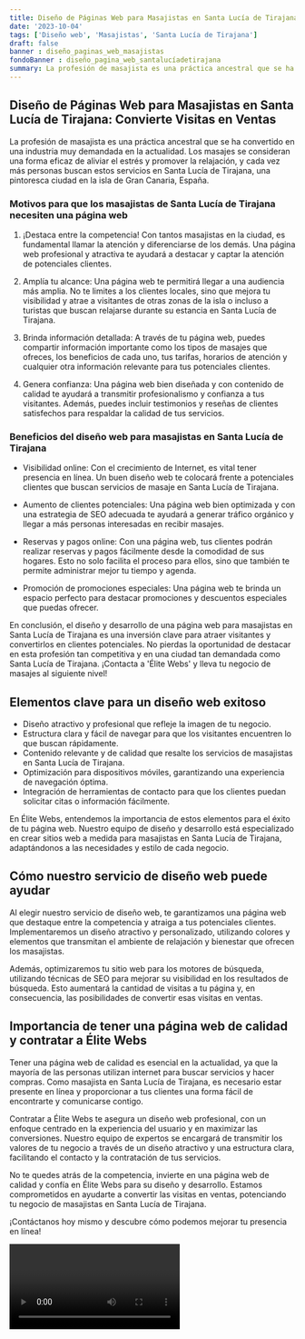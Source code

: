 ```yaml
---
title: Diseño de Páginas Web para Masajistas en Santa Lucía de Tirajana
date: '2023-10-04'
tags: ['Diseño web', 'Masajistas', 'Santa Lucía de Tirajana']
draft: false
banner : diseño_paginas_web_masajistas
fondoBanner : diseño_pagina_web_santalucíadetirajana
summary: La profesión de masajista es una práctica ancestral que se ha convertido en una industria muy demandada en la actualidad. Los masajes se consideran una forma eficaz de aliviar el estrés y promover la relajación, y cada vez más personas buscan estos servicios en Santa Lucía de Tirajana, una pintoresca ciudad en la isla de Gran Canaria, España.
---
```


## Diseño de Páginas Web para Masajistas en Santa Lucía de Tirajana: Convierte Visitas en Ventas

La profesión de masajista es una práctica ancestral que se ha convertido en una industria muy demandada en la actualidad. Los masajes se consideran una forma eficaz de aliviar el estrés y promover la relajación, y cada vez más personas buscan estos servicios en Santa Lucía de Tirajana, una pintoresca ciudad en la isla de Gran Canaria, España.

### Motivos para que los masajistas de Santa Lucía de Tirajana necesiten una página web

1. ¡Destaca entre la competencia! Con tantos masajistas en la ciudad, es fundamental llamar la atención y diferenciarse de los demás. Una página web profesional y atractiva te ayudará a destacar y captar la atención de potenciales clientes.

2. Amplía tu alcance: Una página web te permitirá llegar a una audiencia más amplia. No te limites a los clientes locales, sino que mejora tu visibilidad y atrae a visitantes de otras zonas de la isla o incluso a turistas que buscan relajarse durante su estancia en Santa Lucía de Tirajana.

3. Brinda información detallada: A través de tu página web, puedes compartir información importante como los tipos de masajes que ofreces, los beneficios de cada uno, tus tarifas, horarios de atención y cualquier otra información relevante para tus potenciales clientes.

4. Genera confianza: Una página web bien diseñada y con contenido de calidad te ayudará a transmitir profesionalismo y confianza a tus visitantes. Además, puedes incluir testimonios y reseñas de clientes satisfechos para respaldar la calidad de tus servicios.

### Beneficios del diseño web para masajistas en Santa Lucía de Tirajana

- Visibilidad online: Con el crecimiento de Internet, es vital tener presencia en línea. Un buen diseño web te colocará frente a potenciales clientes que buscan servicios de masaje en Santa Lucía de Tirajana.

- Aumento de clientes potenciales: Una página web bien optimizada y con una estrategia de SEO adecuada te ayudará a generar tráfico orgánico y llegar a más personas interesadas en recibir masajes.

- Reservas y pagos online: Con una página web, tus clientes podrán realizar reservas y pagos fácilmente desde la comodidad de sus hogares. Esto no solo facilita el proceso para ellos, sino que también te permite administrar mejor tu tiempo y agenda.

- Promoción de promociones especiales: Una página web te brinda un espacio perfecto para destacar promociones y descuentos especiales que puedas ofrecer.

En conclusión, el diseño y desarrollo de una página web para masajistas en Santa Lucía de Tirajana es una inversión clave para atraer visitantes y convertirlos en clientes potenciales. No pierdas la oportunidad de destacar en esta profesión tan competitiva y en una ciudad tan demandada como Santa Lucía de Tirajana. ¡Contacta a 'Élite Webs' y lleva tu negocio de masajes al siguiente nivel!

<GifSeo />

<Cta />

## Elementos clave para un diseño web exitoso

- Diseño atractivo y profesional que refleje la imagen de tu negocio.
- Estructura clara y fácil de navegar para que los visitantes encuentren lo que buscan rápidamente.
- Contenido relevante y de calidad que resalte los servicios de masajistas en Santa Lucía de Tirajana.
- Optimización para dispositivos móviles, garantizando una experiencia de navegación óptima.
- Integración de herramientas de contacto para que los clientes puedan solicitar citas o información fácilmente.

En Élite Webs, entendemos la importancia de estos elementos para el éxito de tu página web. Nuestro equipo de diseño y desarrollo está especializado en crear sitios web a medida para masajistas en Santa Lucía de Tirajana, adaptándonos a las necesidades y estilo de cada negocio.

## Cómo nuestro servicio de diseño web puede ayudar

Al elegir nuestro servicio de diseño web, te garantizamos una página web que destaque entre la competencia y atraiga a tus potenciales clientes. Implementaremos un diseño atractivo y personalizado, utilizando colores y elementos que transmitan el ambiente de relajación y bienestar que ofrecen los masajistas.

Además, optimizaremos tu sitio web para los motores de búsqueda, utilizando técnicas de SEO para mejorar su visibilidad en los resultados de búsqueda. Esto aumentará la cantidad de visitas a tu página y, en consecuencia, las posibilidades de convertir esas visitas en ventas.

## Importancia de tener una página web de calidad y contratar a Élite Webs

Tener una página web de calidad es esencial en la actualidad, ya que la mayoría de las personas utilizan internet para buscar servicios y hacer compras. Como masajista en Santa Lucía de Tirajana, es necesario estar presente en línea y proporcionar a tus clientes una forma fácil de encontrarte y comunicarse contigo.

Contratar a Élite Webs te asegura un diseño web profesional, con un enfoque centrado en la experiencia del usuario y en maximizar las conversiones. Nuestro equipo de expertos se encargará de transmitir los valores de tu negocio a través de un diseño atractivo y una estructura clara, facilitando el contacto y la contratación de tus servicios.

No te quedes atrás de la competencia, invierte en una página web de calidad y confía en Élite Webs para su diseño y desarrollo. Estamos comprometidos en ayudarte a convertir las visitas en ventas, potenciando tu negocio de masajistas en Santa Lucía de Tirajana.

¡Contáctanos hoy mismo y descubre cómo podemos mejorar tu presencia en línea!

<Video />

<CtaBot job='Masajistas' city='Santa Lucía de Tirajana'/>

<Gmaps query='Santa Lucía de Tirajana+españa+maps' />